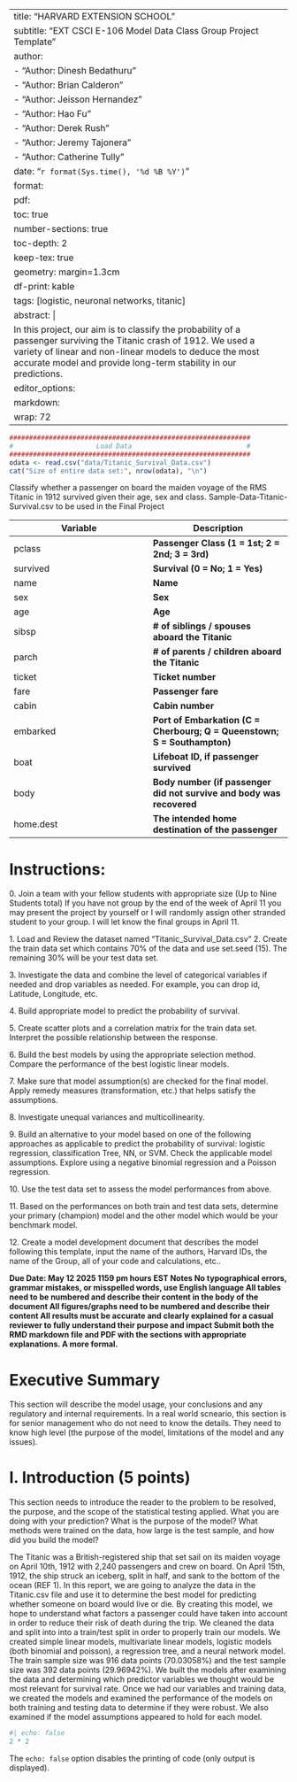 <div>

---
title: "HARVARD EXTENSION SCHOOL"
subtitle: "EXT CSCI E-106 Model Data Class Group Project Template"
author:
  - "Author: Dinesh Bedathuru"
  - "Author: Brian Calderon"
  - "Author: Jeisson Hernandez"
  - "Author: Hao Fu"
  - "Author: Derek Rush"
  - "Author: Jeremy Tajonera"
  - "Author: Catherine Tully"
date: "`r format(Sys.time(), '%d %B %Y')`"
format:
  pdf:
    toc: true
    number-sections: true
    toc-depth: 2
    keep-tex: true
    geometry: margin=1.3cm
    df-print: kable
tags: [logistic, neuronal networks, titanic]
abstract: |
  In this project, our aim is to classify the probability of a passenger surviving the Titanic crash of 1912. We used a variety of linear and non-linear models to deduce the most accurate model and provide long-term stability in our predictions.
editor_options:
  markdown:
    wrap: 72
---

</div>

```r
#############################################################
#                     Load Data                             #
#############################################################
odata <- read.csv("data/Titanic_Survival_Data.csv")
cat("Size of entire data set:", nrow(odata), "\n")
```

::: pagebreak
:::

Classify whether a passenger on board the maiden voyage of the RMS
Titanic in 1912 survived given their age, sex and class.
Sample-Data-Titanic-Survival.csv to be used in the Final Project

| Variable | Description |
|------------------------------------|------------------------------------|
| pclass | **Passenger Class (1 = 1st; 2 = 2nd; 3 = 3rd)** |
| survived | **Survival (0 = No; 1 = Yes)** |
| name | **Name** |
| sex | **Sex** |
| age | **Age** |
| sibsp | **\# of siblings / spouses aboard the Titanic** |
| parch | **\# of parents / children aboard the Titanic** |
| ticket | **Ticket number** |
| fare | **Passenger fare** |
| cabin | **Cabin number** |
| embarked | **Port of Embarkation (C = Cherbourg; Q = Queenstown; S = Southampton)** |
| boat | **Lifeboat ID, if passenger survived** |
| body | **Body number (if passenger did not survive and body was recovered** |
| home.dest | **The intended home destination of the passenger** |

::: pagebreak
:::

# Instructions:

0\. Join a team with your fellow students with appropriate size (Up to
Nine Students total) If you have not group by the end of the week of
April 11 you may present the project by yourself or I will randomly
assign other stranded student to your group. I will let know the final
groups in April 11.

1\. Load and Review the dataset named “Titanic_Survival_Data.csv” 2.
Create the train data set which contains 70% of the data and use
set.seed (15). The remaining 30% will be your test data set.

3\. Investigate the data and combine the level of categorical variables
if needed and drop variables as needed. For example, you can drop id,
Latitude, Longitude, etc.

4\. Build appropriate model to predict the probability of survival.

5\. Create scatter plots and a correlation matrix for the train data
set. Interpret the possible relationship between the response.

6\. Build the best models by using the appropriate selection method.
Compare the performance of the best logistic linear models.

7\. Make sure that model assumption(s) are checked for the final model.
Apply remedy measures (transformation, etc.) that helps satisfy the
assumptions.

8\. Investigate unequal variances and multicollinearity.

9\. Build an alternative to your model based on one of the following
approaches as applicable to predict the probability of survival:
logistic regression, classification Tree, NN, or SVM. Check the
applicable model assumptions. Explore using a negative binomial
regression and a Poisson regression.

10\. Use the test data set to assess the model performances from above.

11\. Based on the performances on both train and test data sets,
determine your primary (champion) model and the other model which would
be your benchmark model.

12\. Create a model development document that describes the model
following this template, input the name of the authors, Harvard IDs, the
name of the Group, all of your code and calculations, etc..

**Due Date: May 12 2025 1159 pm hours EST Notes No typographical errors,
grammar mistakes, or misspelled words, use English language All tables
need to be numbered and describe their content in the body of the
document All figures/graphs need to be numbered and describe their
content All results must be accurate and clearly explained for a casual
reviewer to fully understand their purpose and impact Submit both the
RMD markdown file and PDF with the sections with appropriate
explanations. A more formal.**

::: pagebreak
:::

# Executive Summary

This section will describe the model usage, your conclusions and any
regulatory and internal requirements. In a real world scneario, this
section is for senior management who do not need to know the details.
They need to know high level (the purpose of the model, limitations of
the model and any issues).

::: pagebreak
:::

# I. Introduction (5 points)

This section needs to introduce the reader to the problem to be
resolved, the purpose, and the scope of the statistical testing applied.
What you are doing with your prediction? What is the purpose of the
model? What methods were trained on the data, how large is the test
sample, and how did you build the model?

The Titanic was a British-registered ship that set sail on its maiden
voyage on April 10th, 1912 with 2,240 passengers and crew on board. On
April 15th, 1912, the ship struck an iceberg, split in half, and sank to
the bottom of the ocean (REF 1). In this report, we are going to analyze
the data in the Titanic.csv file and use it to determine the best model
for predicting whether someone on board would live or die. By creating
this model, we hope to understand what factors a passenger could have
taken into account in order to reduce their risk of death during the
trip. We cleaned the data and split into into a train/test split in
order to properly train our models. We created simple linear models,
multivariate linear models, logistic models (both binomial and poisson),
a regression tree, and a neural network model. The train sample size was
916 data points (70.03058%) and the test sample size was 392 data points
(29.96942%). We built the models after examining the data and
determining which predictor variables we thought would be most relevant
for survival rate. Once we had our variables and training data, we
created the models and examined the performance of the models on both
training and testing data to determine if they were robust. We also
examined if the model assumptions appeared to hold for each model.

```r
#| echo: false
2 * 2
```

The `echo: false` option disables the printing of code (only output is
displayed).

